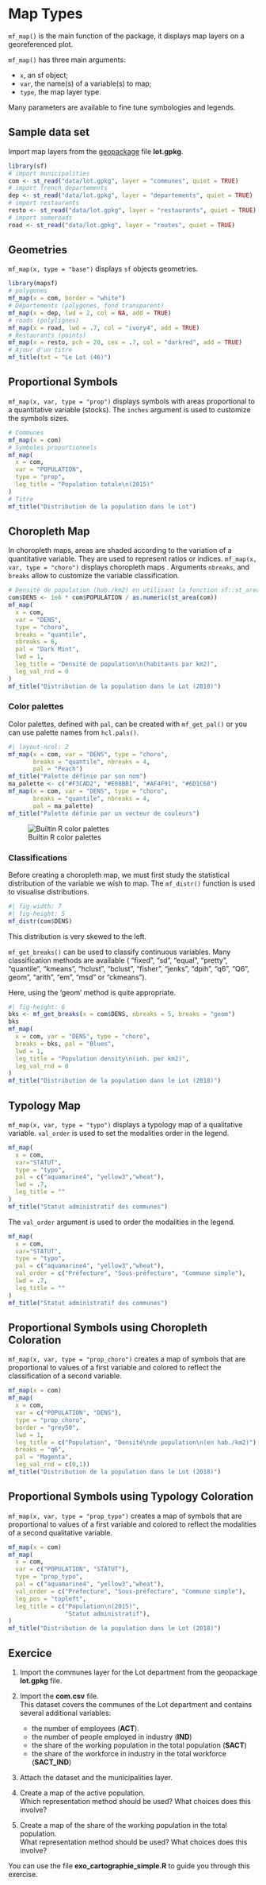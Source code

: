 # Map Types

`mf_map()` is the main function of the package, it displays map layers on a georeferenced plot.

`mf_map()` has three main arguments:

* `x`, an sf object;
* `var`, the name(s) of a variable(s) to map;
* `type`, the map layer type.

Many parameters are available to fine tune symbologies and legends.

## Sample data set

Import map layers from the [geopackage](https://www.geopackage.org/) file **lot.gpkg**.

```r
library(sf)
# import municipalities
com <- st_read("data/lot.gpkg", layer = "communes", quiet = TRUE)
# import french departements 
dep <- st_read("data/lot.gpkg", layer = "departements", quiet = TRUE)
# import restaurants
resto <- st_read("data/lot.gpkg", layer = "restaurants", quiet = TRUE)
# import someroads
road <- st_read("data/lot.gpkg", layer = "routes", quiet = TRUE)
```



## Geometries

`mf_map(x, type = "base")` displays `sf` objects geometries.

```r
library(mapsf)
# polygones
mf_map(x = com, border = "white")
# Départements (polygones, fond transparent)
mf_map(x = dep, lwd = 2, col = NA, add = TRUE)
# roads (polylignes)
mf_map(x = road, lwd = .7, col = "ivory4", add = TRUE)
# Restaurants (points)
mf_map(x = resto, pch = 20, cex = .7, col = "darkred", add = TRUE)
# Ajour d'un titre
mf_title(txt = "Le Lot (46)")
```

## Proportional Symbols

`mf_map(x, var, type = "prop")` displays symbols with areas proportional to a quantitative variable (stocks). The `inches` argument is used to customize the symbols sizes.

```r
# Communes
mf_map(x = com)
# Symboles proportionnels
mf_map(
  x = com, 
  var = "POPULATION",
  type = "prop",
  leg_title = "Population totale\n(2015)"
)
# Titre
mf_title("Distribution de la population dans le Lot")
```


## Choropleth Map

In choropleth maps, areas are shaded according to the variation of a quantitative variable. They are used to represent ratios or indices.
`mf_map(x, var, type = "choro")` displays choropleth maps . Arguments `nbreaks`, and `breaks` allow to customize the variable classification. 


```r
# Densité de population (hab./km2) en utilisant la fonction sf::st_area()
com$DENS <- 1e6 * com$POPULATION / as.numeric(st_area(com))
mf_map(
  x = com,
  var = "DENS",
  type = "choro",
  breaks = "quantile",
  nbreaks = 6,
  pal = "Dark Mint",
  lwd = 1,
  leg_title = "Densité de population\n(habitants par km2)", 
  leg_val_rnd = 0
)
mf_title("Distribution de la population dans le Lot (2018)")
```

### Color palettes
Color palettes, defined with `pal`, can be created with `mf_get_pal()` or you can use palette names from `hcl.pals()`.
 

```r
#| layout-ncol: 2
mf_map(x = com, var = "DENS", type = "choro",
       breaks = "quantile", nbreaks = 4, 
       pal = "Peach")
mf_title("Palette définie par son nom")
ma_palette <- c("#F3CAD2", "#E08BB1", "#AF4F91", "#6D1C68")
mf_map(x = com, var = "DENS", type = "choro",
       breaks = "quantile", nbreaks = 4, 
       pal = ma_palette)
mf_title("Palette définie par un vecteur de couleurs")
```


![Builtin R color palettes](img/swatch-plot-1.svg)


### Classifications {#discretisation}


Before creating a choropleth map, we must first study the statistical distribution of the variable we wish to map. 
The `mf_distr()` function is used to visualise distributions. 

```r
#| fig-width: 7
#| fig-height: 5
mf_distr(com$DENS)
```
This distribution is very skewed to the left.

`mf_get_breaks()` can be used to classify continuous variables.
Many classification methods are available ( "fixed", "sd", "equal", "pretty", "quantile", "kmeans", "hclust", "bclust", "fisher", "jenks", "dpih", "q6", "Q6", geom", "arith", "em", "msd" or "ckmeans").

Here, using the ‘geom’ method is quite appropriate.

```r
#| fig-height: 6
bks <- mf_get_breaks(x = com$DENS, nbreaks = 5, breaks = "geom") 
bks
mf_map(
  x = com, var = "DENS", type = "choro",
  breaks = bks, pal = "Blues",
  lwd = 1,
  leg_title = "Population density\n(inh. per km2)", 
  leg_val_rnd = 0
)
mf_title("Distribution de la population dans le Lot (2018)")
```




## Typology Map

`mf_map(x, var, type = "typo")` displays a typology map of a qualitative variable. `val_order` is used to set the modalities order in the legend.


```r
mf_map(
  x = com,
  var="STATUT",
  type = "typo",
  pal = c("aquamarine4", "yellow3","wheat"),
  lwd = .7,
  leg_title = ""
)
mf_title("Statut administratif des communes")
```


The `val_order` argument is used to order the modalities in the legend.

```r
mf_map(
  x = com,
  var="STATUT",
  type = "typo",
  pal = c("aquamarine4", "yellow3","wheat"),
  val_order = c("Préfecture", "Sous-préfecture", "Commune simple"),
  lwd = .7,
  leg_title = ""
)
mf_title("Statut administratif des communes")
```



## Proportional Symbols using Choropleth Coloration

`mf_map(x, var, type = "prop_choro")` creates a map of symbols that are proportional to values of a first variable and colored to reflect the classification of a second variable.


```r
mf_map(x = com)
mf_map(
  x = com,
  var = c("POPULATION", "DENS"),
  type = "prop_choro",
  border = "grey50",
  lwd = 1,
  leg_title = c("Population", "Densité\nde population\n(en hab./km2)"),
  breaks = "q6",
  pal = "Magenta",
  leg_val_rnd = c(0,1))
mf_title("Distribution de la population dans le Lot (2018)")
```

## Proportional Symbols using Typology Coloration

`mf_map(x, var, type = "prop_typo")` creates a map of symbols that are proportional to values of a first variable and colored to reflect the modalities of a second qualitative variable.


```r
mf_map(x = com)
mf_map(
  x = com,
  var = c("POPULATION", "STATUT"),
  type = "prop_typo",
  pal = c("aquamarine4", "yellow3","wheat"),
  val_order = c("Préfecture", "Sous-préfecture", "Commune simple"),
  leg_pos = "topleft",
  leg_title = c("Population\n(2015)",
                "Statut administratif"),
)
mf_title("Distribution de la population dans le Lot (2018)")
```

## Exercice {.unnumbered}

1. Import the communes layer for the Lot department from the geopackage **lot.gpkg** file.


2. Import the **com.csv** file.   
  This dataset covers the communes of the Lot department and contains several additional variables: 
    - the number of employees (**ACT**). 
    - the number of people employed in industry (**IND**)
    - the share of the working population in the total population (**SACT**)
    - the share of the workforce in industry in the total workforce (**SACT_IND**) 


3. Attach the dataset and the municipalities layer. 


4. Create a map of the active population.  
  Which representation method should be used? What choices does this involve?


5. Create a map of the share of the working population in the total population.  
  What representation method should be used? What choices does this involve?
  
  
:::{.callout-note}
You can use the file **exo_cartographie_simple.R** to guide you through this exercise.   
:::
